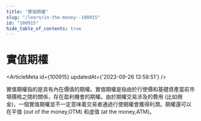 ```yaml
---
title: "實值期權"
slug: "/learn/in-the-money--100915"
id: "100915"
hide_table_of_contents: true
---
```



# 實值期權

<ArticleMeta id={100915} updatedAt={'2023-09-26 13:58:51'} />
<div className='border-solid border-b border-t-0 my-4 border-[var(--ifm-color-gray-300)]' />

實值期權指的是具有內在價值的期權。實值期權是指由於行使價和基礎資產當前市場價格之間的關係，存在盈利機會的期權。由於期權交易涉及的費用 (比如佣金)，一個實值期權並不一定意味着交易者通過行使期權會獲得利潤。期權還可以在平值 (out of the money,OTM) 和虛值 (at the money,ATM)。
